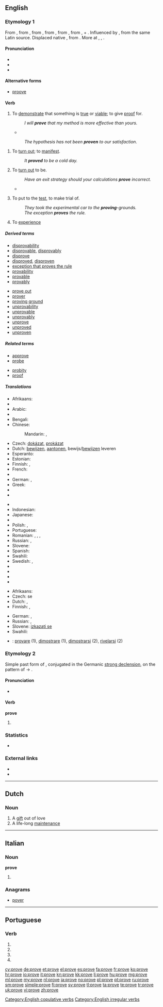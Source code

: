 {{also|prøve}}
==English==

===Etymology 1===
From {{etyl|enm|en}} {{term|proven|lang=enm}}, from {{etyl|ang|en}} {{term|profian|prōfian|to esteem, regard as, evince, try, prove|lang=ang}}, from {{etyl|LL.|en}} {{term|probo|probō|test, try, examine, approve, show to be good or fit, prove|pos=verb|lang=la}}, from {{term|probus||good, worthy, excellent|lang=la}}, from {{etyl|ine-pro|en}} {{recons|pro-bhwo-||being in front, prominent|lang=ine-pro}}, from {{etyl|ine-pro|en}} {{recons|pro-|lang=ine-pro}}, {{recons|per-||toward|lang=ine-pro}} + {{etyl|ine-pro|en}} {{recons|bhu-||to be|lang=ine-pro}}. Influenced by {{etyl|fro|-}} {{term|prover|lang=fro}}, from the same Latin source. Displaced native {{etyl|enm|-}} {{term|sothen||to prove|lang=enm}}, from {{etyl|ang|-}} {{term|soþian|sōþian|to prove|lang=ang}}. More at {{l|en|for}}, {{l|en|be}}, {{l|en|soothe}}.

====Pronunciation====
* {{IPA|/pɹuːv/}}
* {{audio|en-us-prove.ogg|Audio (US)}}
* {{rhymes|uːv}}

====Alternative forms====
* [[proove]]

====Verb====
{{en-verb|proves|proving|proved|'''[[proved]] '''or''' [[proven]]'''}}

# {{transitive}} To [[demonstrate]] that something is [[true]] or [[viable]]; to give [[proof]] for.
#: ''I will '''prove''' that my method is more effective than yours.''
#* {{quote-news
|year=2012
|date=August 5
|author=Nathan Rabin
|title=TV: Review: THE SIMPSONS (CLASSIC): “I Love Lisa” (season 4, episode 15; originally aired 02/11/1993)
|url=http://www.avclub.com/articles/i-love-lisa,83183/
|page=
|passage=Valentine’s Day means different things for different people. For Homer, it means forking over a hundred dollars for a dusty box of chocolates at the Kwik-E-Mart after characteristically forgetting the holiday yet again. For Ned, it’s another opportunity to '''prove''' his love for his wife. Most germane to the episode, for Lisa, Valentine’s Day means being the only person in her entire class to give Ralph a Valentine after noticing him looking crestfallen and alone at his desk.}}
#: ''The hypothesis has not been '''proven''' to our satisfaction.''
{{quote-Fanny Hill|part=3
|Mr. H . . ., whom no distinctions of that sort seemed to disturb, scarce gave himself or me breathing time from the last encounter, but, as if he had task'd himself to '''prove''' that the appearances of his vigour were not signs hung out in vain, in a few minutes he was in a condition for renewing the onset}}
# {{intransitive}} To [[turn out]]; to [[manifest]].
#: ''It '''proved''' to be a cold day.''
# {{context|copulative}} To [[turn out]] to be.
#: ''Have an exit strategy should your calculations '''prove''' incorrect.''
#* {{quote-news
|year=2012
|date=May 5
|author=Phil McNulty
|title=Chelsea 2-1 Liverpool
|work=BBC Sport
|url=http://www.bbc.co.uk/sport/0/football/17878435
|page=
|passage=He met Luis Suarez's cross at the far post, only for Chelsea keeper Petr Cech to show brilliant reflexes to deflect his header on to the bar. Carroll turned away to lead Liverpool's insistent protests that the ball had crossed the line but referee Phil Dowd and assistant referee Andrew Garratt waved play on, with even a succession of replays '''proving''' inconclusive.}}
# {{transitive}} To put to the [[test]], to make trial of.
#: ''They took the experimental car to the '''proving'''-grounds.''
#: ''The exception '''proves''' the rule.''
# {{archaic}} To [[experience]]

=====Derived terms=====
{{der-top}}
* [[disprovability]]
* [[disprovable]], [[disprovably]]
* [[disprove]]
* [[disproved]], [[disproven]]
* [[exception that proves the rule]]
* [[provability]]
* [[provable]]
* [[provably]]
{{der-mid}}
* [[prove out]]
* [[prover]]
* [[proving ground]]
* [[unprovability]]
* [[unprovable]]
* [[unprovably]]
* [[unprove]]
* [[unproved]]
* [[unproven]]
{{der-bottom}}

=====Related terms=====
{{rel-top}}
* [[approve]]
* [[probe]]
{{rel-mid}}
* [[probity]]
* [[proof]]
{{rel-bottom}}

=====Translations=====
{{trans-top|to demonstrate that something is true; to give proof for}}
* Afrikaans: {{t-|af|bewys}}
* {{trreq|Albanian}}
* Arabic: {{t+|ar|أثبت|tr='athbata}}
* {{trreq|Armenian}}
* Bengali: {{t-|bn|প্রমাণ করা|sc=Beng}}
* Chinese:
*: Mandarin: {{t|cmn|證明|sc=Hani}},  {{t|cmn|证明|tr=zhèngmíng|sc=Hani}}
* Czech: [[dokázat]], [[prokázat]]
* Dutch: [[bewijzen]], [[aantonen]], bewijs/[[bewijzen]] leveren
* Esperanto: {{t-|eo|pruvi}}
* Estonian: {{t-|et|tõestama}}
* Finnish: {{t+|fi|todistaa}}, {{t-|fi|näyttää toteen}}
* French: {{t+|fr|prouver}}
* {{trreq|Georgian}}
* German: {{t+|de|beweisen}},  {{t+|de|prüfen}}
* Greek: {{t+|el|αποδεικνύω|sc=Grek}}
* {{trreq|Hebrew}}
* {{trreq|Hindi}}
{{trans-mid}}
* {{trreq|Hungarian}}
* Indonesian: {{t+|id|bukti|alt=membuktikan}}
* Japanese: {{t-|ja|証明する|tr=shōmei-suru}}
* {{trreq|Korean}}
* Polish: {{t+|pl|dowodzić}}, {{t-|pl|udowadniać}}
* Portuguese: {{t+|pt|provar}}
* Romanian: {{t+|ro|proba}}, {{t+|ro|dovedi}}, {{t-|ro|stabili}}, {{t+|ro|arăta|sc=fa-Arab}}
* Russian: {{t+|ru|доказывать|tr=dokázyvat'}} {{impf}}, {{t+|ru|доказать|tr=dokazát'}} {{pf.}}
* Slovene: {{t-|sl|dokazati}}
* Spanish: {{t+|es|probar}}
* Swahili: {{t+|sw|hakiki}}
* Swedish: {{t+|sv|visa}}, {{t+|sv|bevisa}}
* {{trreq|Thai}}
* {{trreq|Turkish}}
* {{trreq|Vietnamese}}
* {{trreq|Yoruba}}
{{trans-bottom}}

{{trans-top|to turn out; to manifest}}
* Afrikaans: {{t-|af|bewys}}
* Czech: {{t+|cs|ukázat}} se
* Dutch: {{t+|nl|blijken}}, {{t+|nl|uitwijzen}}
* Finnish: {{t+|fi|paljastua}}, {{t+|fi|osoittautua}}
{{trans-mid}}
* German: {{t-|de|sich herausstellen}},  {{t-|de|sich zeigen}}
* Russian: {{t+|ru|оказываться|tr=okázyvat's'a}} {{impf}}, {{t+|ru|оказаться|tr=okazát's'a}} {{pf.}}
* Slovene: [[izkazati se]]
* Swahili: {{t+|sw|hakiki}}
{{trans-bottom}}

{{checktrans-top}}
* {{ttbc|it}}: [[provare]] (1), [[dimostrare]] (1), [[dimostrarsi]] (2), [[rivelarsi]] (2)
{{trans-bottom}}

===Etymology 2===
Simple past form of {{term|proove|lang=en}}, conjugated in the Germanic [[strong declension]], on the pattern of {{term|choose|lang=en}} → {{term|chose|lang=en}}.

====Pronunciation====
* {{a|RP}} {{IPA|/pɹəʊv/}}

====Verb====
'''prove'''

# {{simple past of|proove}}

===Statistics===
* {{rank|working|breath|camp|990|prove|engaged|America|servant}}

===External links===
* {{R:Webster 1913}}
* {{R:Century 1911}}

[[Category:English copulative verbs]]
[[Category:English irregular verbs]]

----

==Dutch==

===Noun===
{{nl-noun|g|proven|provetje}}

# A [[gift]] out of love
# A life-long [[maintenance]]

----

==Italian==

===Noun===
'''prove''' {{f}}

# {{plural of|prova|lang=it}}

===Anagrams===
* [[pover#Italian|pover]]

----

==Portuguese==

===Verb===
{{pt-verb-form}}

# {{pt-verb form of|provar|ar|subjunctive|present|singular|first}}
# {{pt-verb form of|provar|ar|subjunctive|present|singular|third}}
# {{pt-verb form of|provar|ar|imperative|affirmative|singular|third|}}
# {{pt-verb form of|provar|ar|imperative|negative|singular|third|}}

[[cy:prove]]
[[de:prove]]
[[et:prove]]
[[el:prove]]
[[es:prove]]
[[fa:prove]]
[[fr:prove]]
[[ko:prove]]
[[hr:prove]]
[[io:prove]]
[[it:prove]]
[[kn:prove]]
[[kk:prove]]
[[li:prove]]
[[hu:prove]]
[[mg:prove]]
[[ml:prove]]
[[my:prove]]
[[nl:prove]]
[[ja:prove]]
[[no:prove]]
[[pl:prove]]
[[pt:prove]]
[[ru:prove]]
[[sm:prove]]
[[simple:prove]]
[[fi:prove]]
[[sv:prove]]
[[tl:prove]]
[[ta:prove]]
[[te:prove]]
[[tr:prove]]
[[uk:prove]]
[[vi:prove]]
[[zh:prove]]
